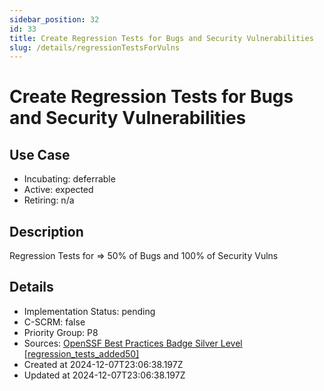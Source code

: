 ```yaml
---
sidebar_position: 32
id: 33
title: Create Regression Tests for Bugs and Security Vulnerabilities
slug: /details/regressionTestsForVulns
---
```


# Create Regression Tests for Bugs and Security Vulnerabilities

## Use Case
- Incubating: deferrable
- Active: expected
- Retiring: n/a

## Description

Regression Tests for => 50% of Bugs and 100% of Security Vulns

## Details
- Implementation Status: pending
- C-SCRM: false
- Priority Group: P8
- Sources: [OpenSSF Best Practices Badge Silver Level [regression_tests_added50]](https://www.bestpractices.dev/en/criteria?details=true&rationale=true#1.regression_tests_added50)
- Created at 2024-12-07T23:06:38.197Z
- Updated at 2024-12-07T23:06:38.197Z

